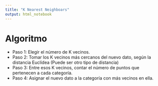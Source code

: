 ```yaml
---
title: "K Nearest Neighboars"
output: html_notebook
---
```


# Algoritmo

* Paso 1: Elegir el número de K vecinos.
* Paso 2: Tomar los K vecinos más cercanos del nuevo dato, según la distancia Euclídea (Puede ser otro tipo de distancia)
* Paso 3: Entre esos K vecinos, contar el número de puntos que pertenecen a cada categoría.
* Paso 4: Asignar el nuevo dato a la categoría con más vecinos en ella.